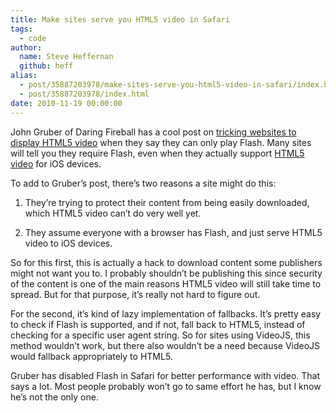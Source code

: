 ```yaml
---
title: Make sites serve you HTML5 video in Safari
tags:
  - code
author:
  name: Steve Heffernan
  github: heff
alias:
  - post/35887203978/make-sites-serve-you-html5-video-in-safari/index.html
  - post/35887203978/index.html
date: 2010-11-19 00:00:00
---
```


John Gruber of Daring Fireball has a cool post on [tricking websites to display HTML5 video](http://daringfireball.net/2010/11/masquerading_as_mobile_safari) when they say they can only play Flash. Many sites will tell you they require Flash, even when they actually support [HTML5 video](http://videojs.com/html5-video/) for iOS devices.

To add to Gruber&rsquo;s post, there&rsquo;s two reasons a site might do this:

1.  They&rsquo;re trying to protect their content from being easily downloaded, which HTML5 video can&rsquo;t do very well yet.

2.  They assume everyone with a browser has Flash, and just serve HTML5 video to iOS devices.

So for this first, this is actually a hack to download content some publishers might not want you to. I probably shouldn&rsquo;t be publishing this since security of the content is one of the main reasons HTML5 video will still take time to spread. But for that purpose, it&rsquo;s really not hard to figure out.

For the second, it&rsquo;s kind of lazy implementation of fallbacks. It&rsquo;s pretty easy to check if Flash is supported, and if not, fall back to HTML5, instead of checking for a specific user agent string. So for sites using VideoJS, this method wouldn&rsquo;t work, but there also wouldn&rsquo;t be a need because VideoJS would fallback appropriately to HTML5.

Gruber has disabled Flash in Safari for better performance with video. That says a lot. Most people probably won&rsquo;t go to same effort he has, but I know he&rsquo;s not the only one.

